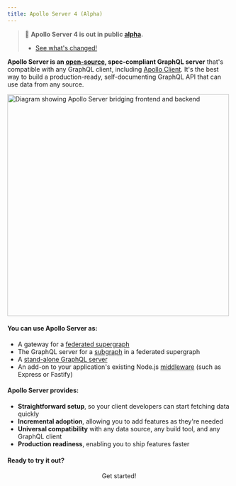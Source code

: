 ```yaml
---
title: Apollo Server 4 (Alpha)
---
```


> 📣 **Apollo Server 4 is out in public [alpha](/docs/resources/release-stages).**
>
> * [See what's changed!](./migration/)

**Apollo Server is an [open-source](https://github.com/apollographql/apollo-server), spec-compliant GraphQL server** that's compatible with any GraphQL client, including [Apollo Client](https://www.apollographql.com/docs/react). It's the best way to build a production-ready, self-documenting GraphQL API that can use data from any source.

<img src="./images/frontend_backend_diagram.svg" width="500" alt="Diagram showing Apollo Server bridging frontend and backend" />

#### You can use Apollo Server as:

* A gateway for a [federated supergraph](/federation/)
* The GraphQL server for a [subgraph](/federation/subgraphs) in a federated supergraph
* A [stand-alone GraphQL server](/migration#startstandaloneserver)
* An add-on to your application's existing Node.js [middleware](./integrations/building-integrations/) (such as Express or Fastify)

#### Apollo Server provides:

*  **Straightforward setup**, so your client developers can start fetching data quickly
*  **Incremental adoption**, allowing you to add features as they're needed
*  **Universal compatibility** with any data source, any build tool, and any GraphQL client
*  **Production readiness**, enabling you to ship features faster

#### Ready to try it out?

<div align="center">
  <ButtonLink href="/getting-started" size="lg">
    Get started!
  </ButtonLink>
</div>
